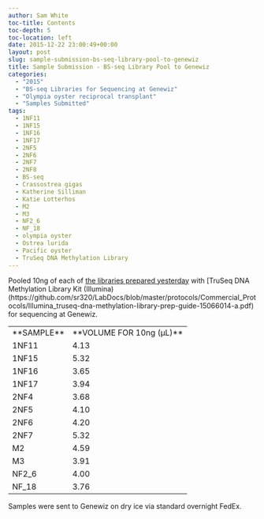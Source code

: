 ```yaml
---
author: Sam White
toc-title: Contents
toc-depth: 5
toc-location: left
date: 2015-12-22 23:00:49+00:00
layout: post
slug: sample-submission-bs-seq-library-pool-to-genewiz
title: Sample Submission - BS-seq Library Pool to Genewiz
categories:
  - "2015"
  - "BS-seq Libraries for Sequencing at Genewiz"
  - "Olympia oyster reciprocal transplant"
  - "Samples Submitted"
tags:
  - 1NF11
  - 1NF15
  - 1NF16
  - 1NF17
  - 2NF5
  - 2NF6
  - 2NF7
  - 2NF8
  - BS-seq
  - Crassostrea gigas
  - Katherine Silliman
  - Katie Lotterhos
  - M2
  - M3
  - NF2_6
  - NF_18
  - olympia oyster
  - Ostrea lurida
  - Pacific oyster
  - TruSeq DNA Methylation Library
---
```


Pooled 10ng of each of [the libraries prepared yesterday](https://robertslab.github.io/sams-notebook/posts/2015/2015-12-22-illumina-methylation-library-construction-olyc-gigas-bisulfite-treated-dna/) with [TruSeq DNA Methylation Library Kit (Illumina)(https://github.com/sr320/LabDocs/blob/master/protocols/Commercial_Protocols/Illumina_truseq-dna-methylation-library-prep-guide-15066014-a.pdf) for sequencing at Genewiz.

<table cellpadding="0" cellspacing="0" border="0" dir="ltr" > 
<tbody >
<tr >

<td data-sheets-value="[null,2,"Sample"]" >**SAMPLE**
</td>

<td data-sheets-value="[null,2,"Vol for 10ng (uL)"]" >**VOLUME FOR 10ng (μL)**
</td>
</tr>
<tr >

<td data-sheets-value="[null,2,"1NF11"]" >1NF11
</td>

<td data-sheets-value="[null,3,null,4.132231404958678]" data-sheets-numberformat="[null,2,"0.00",1]" data-sheets-formula="=10/R[-16]C[5]" >4.13
</td>
</tr>
<tr >

<td data-sheets-value="[null,2,"1NF15"]" >1NF15
</td>

<td data-sheets-value="[null,3,null,5.319148936170213]" data-sheets-numberformat="[null,2,"0.00",1]" data-sheets-formula="=10/R[-16]C[5]" >5.32
</td>
</tr>
<tr >

<td data-sheets-value="[null,2,"1NF16"]" >1NF16
</td>

<td data-sheets-value="[null,3,null,3.64963503649635]" data-sheets-numberformat="[null,2,"0.00",1]" data-sheets-formula="=10/R[-16]C[5]" >3.65
</td>
</tr>
<tr >

<td data-sheets-value="[null,2,"1NF17"]" >1NF17
</td>

<td data-sheets-value="[null,3,null,3.937007874015748]" data-sheets-numberformat="[null,2,"0.00",1]" data-sheets-formula="=10/R[-16]C[5]" >3.94
</td>
</tr>
<tr >

<td data-sheets-value="[null,2,"2NF4"]" >2NF4
</td>

<td data-sheets-value="[null,3,null,3.676470588235294]" data-sheets-numberformat="[null,2,"0.00",1]" data-sheets-formula="=10/R[-16]C[5]" >3.68
</td>
</tr>
<tr >

<td data-sheets-value="[null,2,"2NF5"]" >2NF5
</td>

<td data-sheets-value="[null,3,null,4.098360655737705]" data-sheets-numberformat="[null,2,"0.00",1]" data-sheets-formula="=10/R[-16]C[5]" >4.10
</td>
</tr>
<tr >

<td data-sheets-value="[null,2,"2NF6"]" >2NF6
</td>

<td data-sheets-value="[null,3,null,4.201680672268908]" data-sheets-numberformat="[null,2,"0.00",1]" data-sheets-formula="=10/R[-16]C[5]" >4.20
</td>
</tr>
<tr >

<td data-sheets-value="[null,2,"2NF7"]" >2NF7
</td>

<td data-sheets-value="[null,3,null,5.319148936170213]" data-sheets-numberformat="[null,2,"0.00",1]" data-sheets-formula="=10/R[-16]C[5]" >5.32
</td>
</tr>
<tr >

<td data-sheets-value="[null,2,"M2"]" >M2
</td>

<td data-sheets-value="[null,3,null,4.587155963302752]" data-sheets-numberformat="[null,2,"0.00",1]" data-sheets-formula="=10/R[-16]C[5]" >4.59
</td>
</tr>
<tr >

<td data-sheets-value="[null,2,"M3"]" >M3
</td>

<td data-sheets-value="[null,3,null,3.90625]" data-sheets-numberformat="[null,2,"0.00",1]" data-sheets-formula="=10/R[-16]C[5]" >3.91
</td>
</tr>
<tr >

<td data-sheets-value="[null,2,"NF2_6"]" >NF2_6
</td>

<td data-sheets-value="[null,3,null,4]" data-sheets-numberformat="[null,2,"0.00",1]" data-sheets-formula="=10/R[-16]C[5]" >4.00
</td>
</tr>
<tr >

<td data-sheets-value="[null,2,"NF_18"]" >NF_18
</td>

<td data-sheets-value="[null,3,null,3.7593984962406015]" data-sheets-numberformat="[null,2,"0.00",1]" data-sheets-formula="=10/R[-16]C[5]" >3.76
</td>
</tr>
</tbody>
</table>

Samples were sent to Genewiz on dry ice via standard overnight FedEx.
